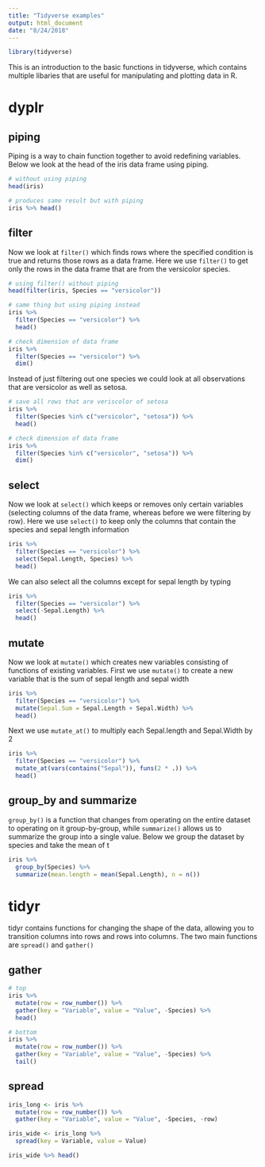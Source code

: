 ```yaml
---
title: "Tidyverse examples"
output: html_document
date: "8/24/2018"
---
```



```r
library(tidyverse)
```

This is an introduction to the basic functions in tidyverse, which contains multiple libaries that are useful for manipulating and plotting data in R. 

# dyplr
## piping 
Piping is a way to chain function together to avoid redefining variables.  Below we look at the head of the iris data frame using piping.
```r
# without using piping
head(iris)

# produces same result but with piping
iris %>% head()
```

## filter
Now we look at ```filter()``` which finds rows where the specified condition is true and returns those rows as a data frame. Here we use ```filter()``` to get only the rows in the data frame that are from the versicolor species.  

```r
# using filter() without piping
head(filter(iris, Species == "versicolor"))

# same thing but using piping instead
iris %>% 
  filter(Species == "versicolor") %>% 
  head()

# check dimension of data frame
iris %>% 
  filter(Species == "versicolor") %>% 
  dim()
```

Instead of just filtering out one species we could look at all observations that are versicolor as well as setosa.  

```r
# save all rows that are veriscolor of setosa 
iris %>% 
  filter(Species %in% c("versicolor", "setosa")) %>% 
  head()

# check dimension of data frame
iris %>% 
  filter(Species %in% c("versicolor", "setosa")) %>% 
  dim()
```


## select
Now we look at ```select()``` which keeps or removes only certain variables (selecting columns of the data frame, whereas before we were filtering by row). Here we use ```select()``` to keep only the columns that contain the species and sepal length information

```r
iris %>% 
  filter(Species == "versicolor") %>% 
  select(Sepal.Length, Species) %>% 
  head()
```

We can also select all the columns except for sepal length by typing

```r
iris %>% 
  filter(Species == "versicolor") %>% 
  select(-Sepal.Length) %>% 
  head()
```
## mutate
Now we look at ```mutate()``` which creates new variables consisting of functions of existing variables. First we use ```mutate()``` to create a new variable that is the sum of sepal length and sepal width

```r
iris %>% 
  filter(Species == "versicolor") %>% 
  mutate(Sepal.Sum = Sepal.Length + Sepal.Width) %>% 
  head()
```

Next we use ```mutate_at()``` to multiply each Sepal.length and Sepal.Width by 2 

```r
iris %>% 
  filter(Species == "versicolor") %>% 
  mutate_at(vars(contains("Sepal")), funs(2 * .)) %>% 
  head()
```

## group_by and summarize
 ```group_by()``` is a function that changes from operating on the entire dataset to operating on it group-by-group, while ```summarize()``` allows us to summarize the group into a single value.  Below we group the dataset by species and take the mean of t

```r
iris %>% 
  group_by(Species) %>%  
  summarize(mean.length = mean(Sepal.Length), n = n())
```
# tidyr
tidyr contains functions for changing the shape of the data, allowing you to transition columns into rows and rows into columns.  The two main functions are ```spread()``` and ```gather()```

## gather
```r
# top
iris %>% 
  mutate(row = row_number()) %>%
  gather(key = "Variable", value = "Value", -Species) %>%
  head()

# bottom 
iris %>% 
  mutate(row = row_number()) %>%
  gather(key = "Variable", value = "Value", -Species) %>%
  tail()
```

## spread
```r
iris_long <- iris %>% 
  mutate(row = row_number()) %>%
  gather(key = "Variable", value = "Value", -Species, -row)

iris_wide <- iris_long %>% 
  spread(key = Variable, value = Value)

iris_wide %>% head()
```










